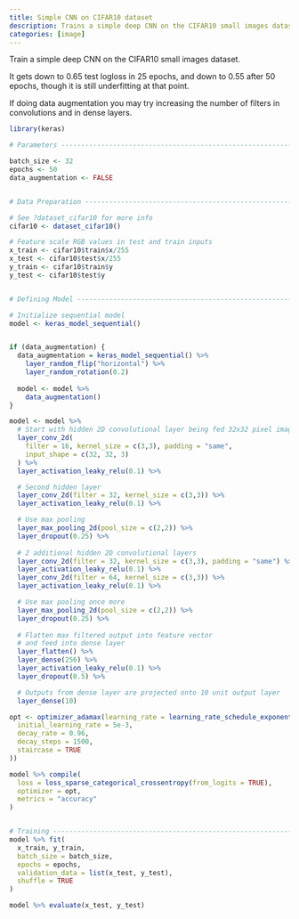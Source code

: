 ```yaml
---
title: Simple CNN on CIFAR10 dataset
description: Trains a simple deep CNN on the CIFAR10 small images dataset.
categories: [image]
---
```

Train a simple deep CNN on the CIFAR10 small images dataset.
 
It gets down to 0.65 test logloss in 25 epochs, and down to 0.55 after 50 epochs,
though it is still underfitting at that point.

If doing data augmentation you may try increasing the number of filters in convolutions
and in dense layers.

```r
library(keras)

# Parameters --------------------------------------------------------------

batch_size <- 32
epochs <- 50
data_augmentation <- FALSE


# Data Preparation --------------------------------------------------------

# See ?dataset_cifar10 for more info
cifar10 <- dataset_cifar10()

# Feature scale RGB values in test and train inputs  
x_train <- cifar10$train$x/255
x_test <- cifar10$test$x/255
y_train <- cifar10$train$y
y_test <- cifar10$test$y


# Defining Model ----------------------------------------------------------

# Initialize sequential model
model <- keras_model_sequential()


if (data_augmentation) {
  data_augmentation = keras_model_sequential() %>% 
    layer_random_flip("horizontal") %>% 
    layer_random_rotation(0.2)
  
  model <- model %>% 
    data_augmentation()
}

model <- model %>%
  # Start with hidden 2D convolutional layer being fed 32x32 pixel images
  layer_conv_2d(
    filter = 16, kernel_size = c(3,3), padding = "same", 
    input_shape = c(32, 32, 3)
  ) %>%
  layer_activation_leaky_relu(0.1) %>% 

  # Second hidden layer
  layer_conv_2d(filter = 32, kernel_size = c(3,3)) %>%
  layer_activation_leaky_relu(0.1) %>% 

  # Use max pooling
  layer_max_pooling_2d(pool_size = c(2,2)) %>%
  layer_dropout(0.25) %>%
  
  # 2 additional hidden 2D convolutional layers
  layer_conv_2d(filter = 32, kernel_size = c(3,3), padding = "same") %>%
  layer_activation_leaky_relu(0.1) %>% 
  layer_conv_2d(filter = 64, kernel_size = c(3,3)) %>%
  layer_activation_leaky_relu(0.1) %>% 

  # Use max pooling once more
  layer_max_pooling_2d(pool_size = c(2,2)) %>%
  layer_dropout(0.25) %>%
  
  # Flatten max filtered output into feature vector 
  # and feed into dense layer
  layer_flatten() %>%
  layer_dense(256) %>%
  layer_activation_leaky_relu(0.1) %>% 
  layer_dropout(0.5) %>%

  # Outputs from dense layer are projected onto 10 unit output layer
  layer_dense(10)

opt <- optimizer_adamax(learning_rate = learning_rate_schedule_exponential_decay(
  initial_learning_rate = 5e-3, 
  decay_rate = 0.96, 
  decay_steps = 1500, 
  staircase = TRUE
))

model %>% compile(
  loss = loss_sparse_categorical_crossentropy(from_logits = TRUE),
  optimizer = opt,
  metrics = "accuracy"
)


# Training ----------------------------------------------------------------
model %>% fit(
  x_train, y_train,
  batch_size = batch_size,
  epochs = epochs,
  validation_data = list(x_test, y_test),
  shuffle = TRUE
)

model %>% evaluate(x_test, y_test)
```

